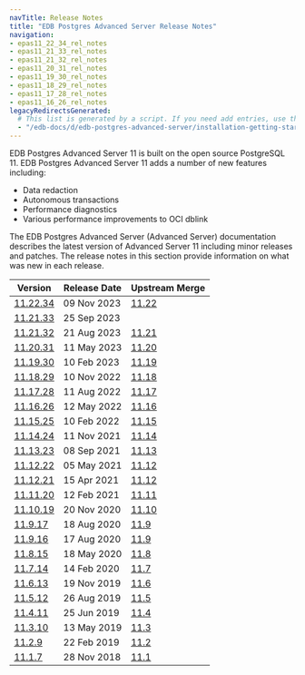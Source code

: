 ```yaml
---
navTitle: Release Notes
title: "EDB Postgres Advanced Server Release Notes"
navigation:
- epas11_22_34_rel_notes
- epas11_21_33_rel_notes
- epas11_21_32_rel_notes
- epas11_20_31_rel_notes
- epas11_19_30_rel_notes
- epas11_18_29_rel_notes
- epas11_17_28_rel_notes
- epas11_16_26_rel_notes
legacyRedirectsGenerated:
  # This list is generated by a script. If you need add entries, use the `legacyRedirects` key.
  - "/edb-docs/d/edb-postgres-advanced-server/installation-getting-started/release-notes/11/toc.html"
---
```


EDB Postgres Advanced Server 11 is built on the open source PostgreSQL 11. EDB Postgres Advanced Server 11 adds a number of new features including: 

-  Data redaction
-  Autonomous transactions
-  Performance diagnostics
-  Various performance improvements to OCI dblink

The EDB Postgres Advanced Server (Advanced Server) documentation describes the latest version of Advanced Server 11 including minor releases and patches. The release notes in this section provide information on what was new in each release. 

|                  Version                  | Release Date |                         Upstream Merge                         |
| ----------------------------------------- | ------------ | -------------------------------------------------------------- |
| [11.22.34](epas11_22_34_rel_notes.mdx)    | 09 Nov 2023  | [11.22](https://www.postgresql.org/docs/11/release-11-22.html) |
| [11.21.33](epas11_21_33_rel_notes.mdx)    | 25 Sep 2023  |                                                                |
| [11.21.32](epas11_21_32_rel_notes.mdx)    | 21 Aug 2023  | [11.21](https://www.postgresql.org/docs/11/release-11-21.html) |
| [11.20.31](epas11_20_31_rel_notes.mdx)    | 11 May 2023  | [11.20](https://www.postgresql.org/docs/11/release-11-20.html) |
| [11.19.30](epas11_19_30_rel_notes.mdx)    | 10 Feb 2023  | [11.19](https://www.postgresql.org/docs/11/release-11-19.html) |
| [11.18.29](epas11_18_29_rel_notes.mdx)    | 10 Nov 2022  | [11.18](https://www.postgresql.org/docs/11/release-11-18.html) |
| [11.17.28](epas11_17_28_rel_notes.mdx)    | 11 Aug 2022  | [11.17](https://www.postgresql.org/docs/11/release-11-17.html) |
| [11.16.26](epas11_16_26_rel_notes.mdx)    | 12 May 2022  | [11.16](https://www.postgresql.org/docs/11/release-11-16.html) |
| [11.15.25](09_epas11.15.25_rel_notes.mdx) | 10 Feb 2022  | [11.15](https://www.postgresql.org/docs/11/release-11-15.html) |
| [11.14.24](10_epas11.14.24_rel_notes.mdx) | 11 Nov 2021  | [11.14](https://www.postgresql.org/docs/11/release-11-14.html) |
| [11.13.23](11_epas11.13.23_rel_notes.mdx) | 08 Sep 2021  | [11.13](https://www.postgresql.org/docs/11/release-11-13.html) |
| [11.12.22](13_epas11.12.22_rel_notes.mdx) | 05 May 2021  | [11.12](https://www.postgresql.org/docs/11/release-11-12.html) |
| [11.12.21](15_epas11.12.21_rel_notes.mdx) | 15 Apr 2021  | [11.12](https://www.postgresql.org/docs/11/release-11-12.html) |
| [11.11.20](17_epas11.11.20_rel_notes.mdx) | 12 Feb 2021  | [11.11](https://www.postgresql.org/docs/11/release-11-11.html) |
| [11.10.19](19_epas11.10.19_rel_notes.mdx) | 20 Nov 2020  | [11.10](https://www.postgresql.org/docs/11/release-11-10.html) |
| [11.9.17](21_epas11.9.17_rel_notes.mdx)   | 18 Aug 2020  | [11.9](https://www.postgresql.org/docs/11/release-11-9.html)   |
| [11.9.16](23_epas11.9.16_rel_notes.mdx)   | 17 Aug 2020  | [11.9](https://www.postgresql.org/docs/11/release-11-9.html)   |
| [11.8.15](25_epas11.8.15_rel_notes.mdx)   | 18 May 2020  | [11.8](https://www.postgresql.org/docs/11/release-11-8.html)   |
| [11.7.14](27_epas11.7.14_rel_notes.mdx)   | 14 Feb 2020  | [11.7](https://www.postgresql.org/docs/11/release-11-7.html)   |
| [11.6.13](29_epas11.6.13_rel_notes.mdx)   | 19 Nov 2019  | [11.6](https://www.postgresql.org/docs/11/release-11-6.html)   |
| [11.5.12](31_epas11.5.12_rel_notes.mdx)   | 26 Aug 2019  | [11.5](https://www.postgresql.org/docs/11/release-11-5.html)   |
| [11.4.11](33_epas11.4.11_rel_notes.mdx)   | 25 Jun 2019  | [11.4](https://www.postgresql.org/docs/11/release-11-4.html)   |
| [11.3.10](35_epas11.3.10_rel_notes.mdx)   | 13 May 2019  | [11.3](https://www.postgresql.org/docs/11/release-11-3.html)   |
| [11.2.9](37_epas11.2.9_rel_notes.mdx)     | 22 Feb 2019  | [11.2](https://www.postgresql.org/docs/11/release-11-2.html)   |
| [11.1.7](39_epas11.1.7_rel_notes.mdx)     | 28 Nov 2018  | [11.1](https://www.postgresql.org/docs/11/release-11-1.html)   |